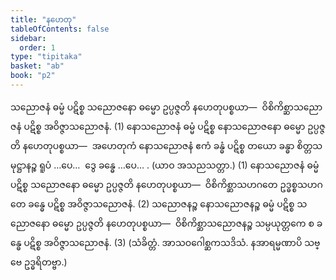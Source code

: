 ```yaml
---
title: "နဟေတု"
tableOfContents: false
sidebar:
  order: 1
type: "tipitaka"
basket: "ab"
book: "p2"
---
```



<DynamicBreadcrumb />

<Division number="5" book="p2" e="ch" v="38" p="86">

<Paragraph number="1334" book="p2">
သညောဇနံ ဓမ္မံ ပဋိစ္စ သညောဇနော ဓမ္မော ဥပ္ပဇ္ဇတိ နဟေတုပစ္စယာ—  ဝိစိကိစ္ဆာသညောဇနံ ပဋိစ္စ အဝိဇ္ဇာသညောဇနံ. (1)
</Paragraph>

<Paragraph number="1335" book="p2">
နောသညောဇနံ ဓမ္မံ ပဋိစ္စ နောသညောဇနော ဓမ္မော ဥပ္ပဇ္ဇတိ နဟေတုပစ္စယာ—  အဟေတုကံ နောသညောဇနံ ဧကံ ခန္ဓံ ပဋိစ္စ တယော ခန္ဓာ စိတ္တသမုဋ္ဌာနဉ္စ ရူပံ …ပေ…  ဒွေ ခန္ဓေ …ပေ… . (ယာဝ အသညသတ္တာ.) (1)
</Paragraph>

<Paragraph number="1336" book="p2">
နောသညောဇနံ ဓမ္မံ ပဋိစ္စ သညောဇနော ဓမ္မော ဥပ္ပဇ္ဇတိ နဟေတုပစ္စယာ—  ဝိစိကိစ္ဆာသဟဂတေ ဥဒ္ဓစ္စသဟဂတေ ခန္ဓေ ပဋိစ္စ အဝိဇ္ဇာသညောဇနံ. (2)
</Paragraph>

<Paragraph number="1337" book="p2">
သညောဇနဉ္စ နောသညောဇနဉ္စ ဓမ္မံ ပဋိစ္စ သညောဇနော ဓမ္မော ဥပ္ပဇ္ဇတိ နဟေတုပစ္စယာ—  ဝိစိကိစ္ဆာသညောဇနဉ္စ သမ္ပယုတ္တကေ စ ခန္ဓေ ပဋိစ္စ အဝိဇ္ဇာသညောဇနံ. (3)
</Paragraph>

<Paragraph number="1338" book="p2">
(သံခိတ္တံ. အာသဝဂေါစ္ဆကသဒိသံ. နအာရမ္မဏာပိ သဗ္ဗေ ဥဒ္ဓရိတဗ္ဗာ.)
</Paragraph>
</Division>